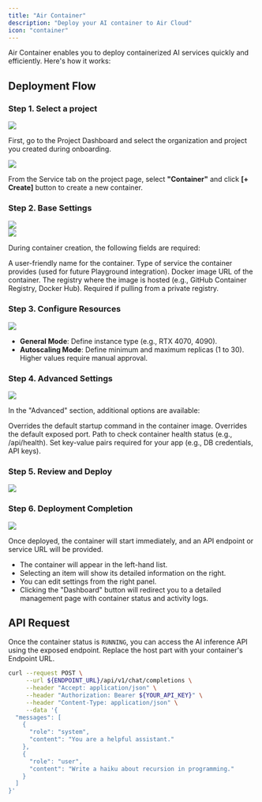 ```yaml
---
title: "Air Container"
description: "Deploy your AI container to Air Cloud"
icon: "container"
---
```


Air Container enables you to deploy containerized AI services quickly and efficiently.
Here's how it works:

## Deployment Flow

### Step 1. Select a project

<Frame caption="Select a project">
  <img
    src="/docs/images/air-container/select-a-project.png"
    style={{ borderRadius: "0.5rem" }}
  />
</Frame>

First, go to the Project Dashboard and select the organization and project you
created during onboarding.

<Frame caption="Container Page">
  <img
    src="/docs/images/air-container/container-page.png"
    style={{ borderRadius: "0.5rem" }}
  />
</Frame>

From the Service tab on the project page, select **"Container"** and click
**[+ Create]** button to create a new container.

### Step 2. Base Settings

<Frame caption="Enter General Information">
  <img
    src="/docs/images/air-container/enter-general-information.png"
    style={{ borderRadius: "0.5rem" }}
  />
</Frame>

<br />

<Frame caption="Enter Container Image Information">
  <img
    src="/docs/images/air-container/enter-container-image-information.png"
    style={{ borderRadius: "0.5rem" }}
  />
</Frame>

During container creation, the following fields are required:

<ResponseField name="Name" type="string" required>
  A user-friendly name for the container.
</ResponseField>

<ResponseField name="Category" type="string">
  Type of service the container provides (used for future Playground
  integration).
</ResponseField>

<ResponseField name="Container Image" type="url" required>
  Docker image URL of the container.
</ResponseField>

<ResponseField name="Registry Provider" type="string" required>
  The registry where the image is hosted (e.g., GitHub Container Registry,
  Docker Hub).
</ResponseField>

<ResponseField name="Registry Username & Password" type="string">
  Required if pulling from a private registry.
</ResponseField>

### Step 3. Configure Resources

<Frame caption="Resource Settings">
  <img
    src="/docs/images/air-container/resource-settings.png"
    style={{ borderRadius: "0.5rem" }}
  />
</Frame>

- **General Mode**: Define instance type (e.g., RTX 4070, 4090).
- **Autoscaling Mode**: Define minimum and maximum replicas (1 to 30). Higher
  values require manual approval.

### Step 4. Advanced Settings

<Frame caption="Advanced Settings">
  <img
    src="/docs/images/air-container/advanced-settings.png"
    style={{ borderRadius: "0.5rem" }}
  />
</Frame>

In the "Advanced" section, additional options are available:

<ResponseField name="Start Command" type="string">
  Overrides the default startup command in the container image.
</ResponseField>

<ResponseField name="Port" type="number">
  Overrides the default exposed port.
</ResponseField>

<ResponseField name="Health Check URL" type="url">
  Path to check container health status (e.g., /api/health).
</ResponseField>

<ResponseField name="Environment Variables" type="object">
  Set key-value pairs required for your app (e.g., DB credentials, API keys).
</ResponseField>

### Step 5. Review and Deploy

<Frame caption="Review Page">
  <img
    src="/docs/images/air-container/review-page.png"
    style={{ borderRadius: "0.5rem" }}
  />
</Frame>

### Step 6. Deployment Completion

<Frame caption="Deployment Completion">
  <img
    src="/docs/images/air-container/deployment-completion.png"
    style={{ borderRadius: "0.5rem" }}
  />
</Frame>

Once deployed, the container will start immediately, and an API endpoint or service URL will be provided.

- The container will appear in the left-hand list.
- Selecting an item will show its detailed information on the right.
- You can edit settings from the right panel.
- Clicking the "Dashboard" button will redirect you to a detailed management page with container status and activity logs.

## API Request

Once the container status is `RUNNING`, you can access the AI inference API using the exposed endpoint.
Replace the host part with your container's Endpoint URL.

```bash cURL
curl --request POST \
     --url ${ENDPOINT_URL}/api/v1/chat/completions \
     --header "Accept: application/json" \
     --header "Authorization: Bearer ${YOUR_API_KEY}" \
     --header "Content-Type: application/json" \
     --data '{
  "messages": [
    {
      "role": "system",
      "content": "You are a helpful assistant."
    },
    {
      "role": "user",
      "content": "Write a haiku about recursion in programming."
    }
  ]
}'
```
